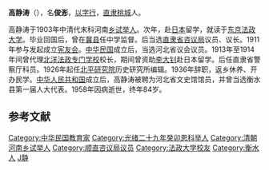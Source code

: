 '''高静涛'''（{{bd|1874年||1958年}}），名'''俊浵'''，[[以字行|以字行]]，[[直隶|直隶]][[桃城|桃城]]人。

高静涛于1903年中清代末科河南[[乡试|乡试]][[举人|举人]]。次年，赴[[日本|日本]]留学，就读于[[东京|东京]][[法政大学_(日本)|法政大学]]。毕业回国后，曾在[[冀县|冀县]]任中学监督。后当选[[直隶省咨议局|直隶省咨议局]]议员、议长。1911年参与发起成立[[宪友会|宪友会]]。[[中华民国|中华民国]]成立后，当选河北省议会议员。1913年至1914年间曾代理[[北洋法政专门学校|北洋法政专门学校]]校长，期间曾资助[[李大钊|李大钊]]赴日本留学。后任直隶省警察厅科员。1926年起任[[北平研究院|北平研究院]]历史研究所编辑。1936年辞职，返乡休养、开办民学。[[中华人民共和国|中华人民共和国]]成立后，高静涛被聘为河北省文史馆馆员，并曾当选衡水县第一届人大代表。1958年因病逝世，终年84岁。{{r|zhou}}{{r|ws}}{{r|hssz}}

== 参考文献 ==
{{reflist|refs=
<ref name=zhou>{{cite book|title=《中国近现代高等教育人物辞典》|editor=周川|publisher=福建教育出版社|year=2012}}</ref>
<ref name=ws>{{cite book|title=《衡水市文史资料 第4辑》|editor=中国人民政治协商会议河北省衡水市委员会|year=1990|chapter=我的祖父高静涛先生轶事（高文先）}}</ref>
<ref name=hssz>{{cite book|title=《衡水市志》|editor=衡水市地方志编纂委员会|publisher=民族出版社|year=1996}}</ref>
}}

{{DEFAULTSORT:Gao高}}
[[Category:中华民国教育家|Category:中华民国教育家]]
[[Category:光绪二十九年癸卯恩科举人|Category:光绪二十九年癸卯恩科举人]]
[[Category:清朝河南乡试举人|Category:清朝河南乡试举人]]
[[Category:顺直咨议局议员|Category:顺直咨议局议员]]
[[Category:法政大学校友|Category:法政大学校友]]
[[Category:衡水人|Category:衡水人]]
[[Category:高姓|J静]]